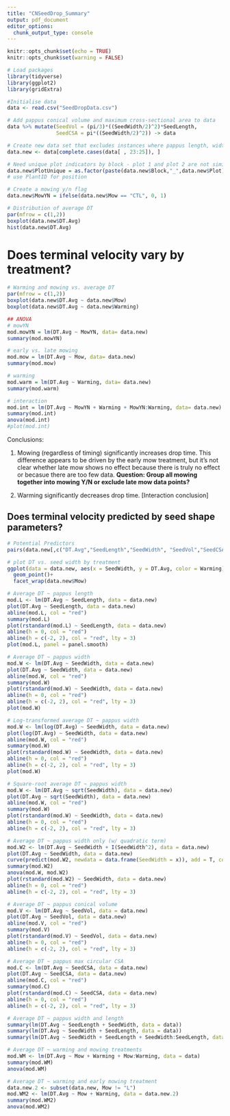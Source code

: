 ```yaml
---
title: "CNSeedDrop_Summary"
output: pdf_document
editor_options: 
  chunk_output_type: console
---
```


```r
knitr::opts_chunk$set(echo = TRUE)
knitr::opts_chunk$set(warning = FALSE)

# Load packages
library(tidyverse)
library(ggplot2)
library(gridExtra)

#Initialise data
data <- read.csv("SeedDropData.csv")

# Add pappus conical volume and maximum cross-sectional area to data
data %>% mutate(SeedVol = (pi/3)*((SeedWidth/2)^2)*SeedLength,
                SeedCSA = pi*((SeedWidth/2)^2)) -> data

# Create new data set that excludes instances where pappus length, width, or DT are NA
data.new <- data[complete.cases(data[ , 23:25]), ]

# Need unique plot indicators by block - plot 1 and plot 2 are not similar in any way across blocks
data.new$PlotUnique = as.factor(paste(data.new$Block,"_",data.new$Plot))
# use PlantID for position

# Create a mowing y/n flag
data.new$MowYN = ifelse(data.new$Mow == "CTL", 0, 1)

```

```r
# Distribution of average DT
par(mfrow = c(1,2))
boxplot(data.new$DT.Avg)
hist(data.new$DT.Avg)
```

# Does terminal velocity vary by treatment?

```r
# Warming and mowing vs. average DT
par(mfrow = c(1,2))
boxplot(data.new$DT.Avg ~ data.new$Mow)
boxplot(data.new$DT.Avg ~ data.new$Warming)

## ANOVA
# mowYN 
mod.mowYN = lm(DT.Avg ~ MowYN, data= data.new)
summary(mod.mowYN)

# early vs. late mowing 
mod.mow = lm(DT.Avg ~ Mow, data= data.new)
summary(mod.mow)

# warming
mod.warm = lm(DT.Avg ~ Warming, data= data.new)
summary(mod.warm)

# interaction
mod.int = lm(DT.Avg ~ MowYN + Warming + MowYN:Warming, data= data.new)
summary(mod.int)
anova(mod.int)
#plot(mod.int)
```

Conclusions: 

1. Mowing (regardless of timing) significantly increases drop time. This difference appears to be driven by the early mow treatment, but it's not clear whether late mow shows no effect because there is truly no effect or becasue there are too few data. **Question: Group all mowing together into mowing Y/N or exclude late mow data points?**

2. Warming significantly decreases drop time. [Interaction conclusion]

## Does terminal velocity predicted by seed shape parameters?

```r
# Potential Predictors
pairs(data.new[,c("DT.Avg","SeedLength","SeedWidth", "SeedVol","SeedCSA")])

# plot DT vs. seed width by treatment
ggplot(data = data.new, aes(x = SeedWidth, y = DT.Avg, color = Warming))+
  geom_point()+
  facet_wrap(data.new$Mow)

```

```r
# Average DT ~ pappus length
mod.L <- lm(DT.Avg ~ SeedLength, data = data.new)
plot(DT.Avg ~ SeedLength, data = data.new)
abline(mod.L, col = "red")
summary(mod.L)
plot(rstandard(mod.L) ~ SeedLength, data = data.new)
abline(h = 0, col = "red")
abline(h = c(-2, 2), col = "red", lty = 3)
plot(mod.L, panel = panel.smooth)

# Average DT ~ pappus width
mod.W <- lm(DT.Avg ~ SeedWidth, data = data.new)
plot(DT.Avg ~ SeedWidth, data = data.new)
abline(mod.W, col = "red")
summary(mod.W)
plot(rstandard(mod.W) ~ SeedWidth, data = data.new)
abline(h = 0, col = "red")
abline(h = c(-2, 2), col = "red", lty = 3)
plot(mod.W)

# Log-transformed average DT ~ pappus width
mod.W <- lm(log(DT.Avg) ~ SeedWidth, data = data.new)
plot(log(DT.Avg) ~ SeedWidth, data = data.new)
abline(mod.W, col = "red")
summary(mod.W)
plot(rstandard(mod.W) ~ SeedWidth, data = data.new)
abline(h = 0, col = "red")
abline(h = c(-2, 2), col = "red", lty = 3)
plot(mod.W)

# Square-root average DT ~ pappus width
mod.W <- lm(DT.Avg ~ sqrt(SeedWidth), data = data.new)
plot(DT.Avg ~ sqrt(SeedWidth), data = data.new)
abline(mod.W, col = "red")
summary(mod.W)
plot(rstandard(mod.W) ~ SeedWidth, data = data.new)
abline(h = 0, col = "red")
abline(h = c(-2, 2), col = "red", lty = 3)

# Average DT ~ pappus width only (w/ quadratic term)
mod.W2 <- lm(DT.Avg ~ SeedWidth + I(SeedWidth^2), data = data.new)
plot(DT.Avg ~ SeedWidth, data = data.new)
curve(predict(mod.W2, newdata = data.frame(SeedWidth = x)), add = T, col = "red")
summary(mod.W2)
anova(mod.W, mod.W2)
plot(rstandard(mod.W2) ~ SeedWidth, data = data.new)
abline(h = 0, col = "red")
abline(h = c(-2, 2), col = "red", lty = 3)

# Average DT ~ pappus conical volume
mod.V <- lm(DT.Avg ~ SeedVol, data = data.new)
plot(DT.Avg ~ SeedVol, data = data.new)
abline(mod.V, col = "red")
summary(mod.V)
plot(rstandard(mod.V) ~ SeedVol, data = data.new)
abline(h = 0, col = "red")
abline(h = c(-2, 2), col = "red", lty = 3)

# Average DT ~ pappus max circular CSA
mod.C <- lm(DT.Avg ~ SeedCSA, data = data.new)
plot(DT.Avg ~ SeedCSA, data = data.new)
abline(mod.C, col = "red")
summary(mod.C)
plot(rstandard(mod.C) ~ SeedCSA, data = data.new)
abline(h = 0, col = "red")
abline(h = c(-2, 2), col = "red", lty = 3)
```

```r
# Average DT ~ pappus width and length
summary(lm(DT.Avg ~ SeedLength + SeedWidth, data = data))
summary(lm(DT.Avg ~ SeedWidth + SeedLength, data = data))
summary(lm(DT.Avg ~ SeedWidth + SeedLength + SeedWidth:SeedLength, data = data))

# Average DT ~ warming and mowing treatments
mod.WM <- lm(DT.Avg ~ Mow + Warming + Mow:Warming, data = data)
summary(mod.WM)
anova(mod.WM)

# Average DT ~ warming and early mowing treatment
data.new.2 <- subset(data.new, Mow != "L")
mod.WM2 <- lm(DT.Avg ~ Mow + Warming, data = data.new.2)
summary(mod.WM2)
anova(mod.WM2)
```
